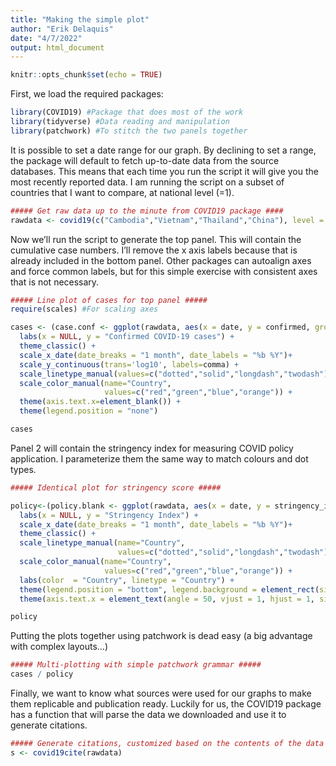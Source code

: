 ```yaml
---
title: "Making the simple plot"
author: "Erik Delaquis"
date: "4/7/2022"
output: html_document
---
```


```r
knitr::opts_chunk$set(echo = TRUE)
```

First, we load the required packages:

```r
library(COVID19) #Package that does most of the work
library(tidyverse) #Data reading and manipulation
library(patchwork) #To stitch the two panels together
```

It is possible to set a date range for our graph. By declining to set a range, the package will default to fetch up-to-date data from the source databases. This means that each time you run the script it will give you the most recently reported data.
I am running the script on a subset of countries that I want to compare, at national level (=1).

```r
##### Get raw data up to the minute from COVID19 package ####
rawdata <- covid19(c("Cambodia","Vietnam","Thailand","China"), level = 1)
```

Now we'll run the script to generate the top panel. This will contain the cumulative case numbers. I'll remove the x axis labels because that is already included in the bottom panel. Other packages can autoalign axes and force common labels, but for this simple exercise with consistent axes that is not necessary.

```r
##### Line plot of cases for top panel #####
require(scales) #For scaling axes

cases <- (case.conf <- ggplot(rawdata, aes(x = date, y = confirmed, group=administrative_area_level_1, color=administrative_area_level_1))) + geom_line(aes(linetype=administrative_area_level_1), size=1, alpha=0.5) + 
  labs(x = NULL, y = "Confirmed COVID-19 cases") + 
  theme_classic() +
  scale_x_date(date_breaks = "1 month", date_labels = "%b %Y")+
  scale_y_continuous(trans='log10', labels=comma) +
  scale_linetype_manual(values=c("dotted","solid","longdash","twodash"))+
  scale_color_manual(name="Country",
                     values=c("red","green","blue","orange")) +
  theme(axis.text.x=element_blank()) +
  theme(legend.position = "none")

cases
```

Panel 2 will contain the stringency index for measuring COVID policy application. I parameterize them the same way to match colours and dot types.

```r
##### Identical plot for stringency score #####

policy<-(policy.blank <- ggplot(rawdata, aes(x = date, y = stringency_index, group=id)))+geom_line(aes(linetype=administrative_area_level_1, color=administrative_area_level_1), size=1, alpha=0.5) + 
  labs(x = NULL, y = "Stringency Index") +
  scale_x_date(date_breaks = "1 month", date_labels = "%b %Y")+
  theme_classic() + 
  scale_linetype_manual(name="Country",
                        values=c("dotted","solid","longdash","twodash")) +
  scale_color_manual(name="Country",
                     values=c("red","green","blue","orange")) +
  labs(color  = "Country", linetype = "Country") + 
  theme(legend.position = "bottom", legend.background = element_rect(size=0.5, linetype="solid",colour ="black")) + 
  theme(axis.text.x = element_text(angle = 50, vjust = 1, hjust = 1, size = 10))

policy
```

Putting the plots together using patchwork is dead easy (a big advantage with complex layouts...)

```r
##### Multi-plotting with simple patchwork grammar #####
cases / policy
```

Finally, we want to know what sources were used for our graphs to make them replicable and publication ready. Luckily for us, the COVID19 package has a function that will parse the data we downloaded and use it to generate citations.

```r
##### Generate citations, customized based on the contents of the data selected ########
s <- covid19cite(rawdata)
```
